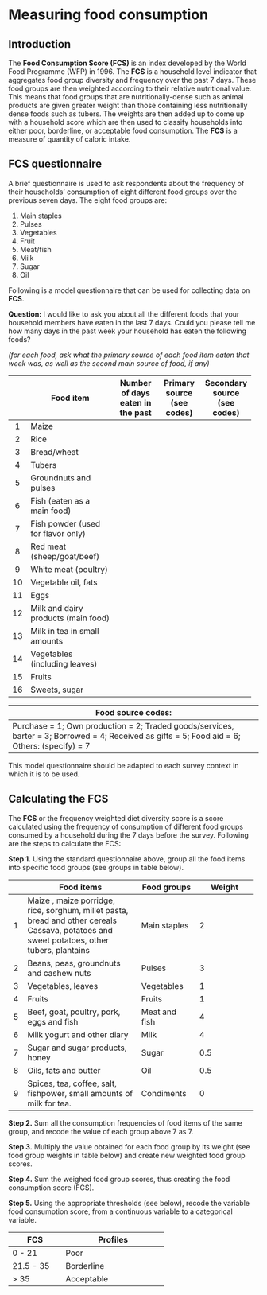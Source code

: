 # Measuring food consumption {#food}

## Introduction

The **Food Consumption Score (FCS)** is an index developed by the World Food Programme (WFP) in 1996. The **FCS** is a household level indicator that aggregates food group diversity and frequency over the past 7 days. These food groups are then weighted according to their relative nutritional value. This means that food groups that are nutritionally-dense such as animal products are given greater weight than those containing less nutritionally dense foods such as tubers. The weights are then added up to come up with a household score which are then used to classify households into either poor, borderline, or acceptable food consumption. The **FCS** is a measure of quantity of caloric intake.


## FCS questionnaire

A brief questionnaire is used to ask respondents about the frequency of their households’ consumption of eight different food groups over the previous seven days. The eight food groups are:

1. Main staples
2. Pulses
3. Vegetables
4. Fruit
5. Meat/fish
6. Milk
7. Sugar
8. Oil

Following is a model questionnaire that can be used for collecting data on **FCS**.


**Question:** I would like to ask you about all the different foods that your household members have eaten in the last 7 days. Could you please tell me how many days in the past week your household has eaten the following foods?

*(for each food, ask what the primary source of each food item eaten that week was, as well as the second main source of food, if any)*

+-----+----------------------------------------+--------------------+--------------------+--------------------+
|     | Food item                              | Number of days     | Primary source     | Secondary source   |
|     |                                        | eaten in the past  | (see codes)        | (see codes)        |
+:===:+========================================+====================+====================+====================+
| 1   | Maize                                  |                    |                    |                    |
+-----+----------------------------------------+--------------------+--------------------+--------------------+
| 2   | Rice                                   |                    |                    |                    |
+-----+----------------------------------------+--------------------+--------------------+--------------------+
| 3   | Bread/wheat                            |                    |                    |                    |
+-----+----------------------------------------+--------------------+--------------------+--------------------+
| 4   | Tubers                                 |                    |                    |                    |
+-----+----------------------------------------+--------------------+--------------------+--------------------+
| 5   | Groundnuts and pulses                  |                    |                    |                    |
+-----+----------------------------------------+--------------------+--------------------+--------------------+
| 6   | Fish (eaten as a main food)            |                    |                    |                    |
+-----+----------------------------------------+--------------------+--------------------+--------------------+
| 7   | Fish powder (used for flavor only)     |                    |                    |                    |
+-----+----------------------------------------+--------------------+--------------------+--------------------+
| 8   | Red meat (sheep/goat/beef)             |                    |                    |                    |  
+-----+----------------------------------------+--------------------+--------------------+--------------------+
| 9   | White meat (poultry)                   |                    |                    |                    |
+-----+----------------------------------------+--------------------+--------------------+--------------------+
| 10  | Vegetable oil, fats                    |                    |                    |                    |
+-----+----------------------------------------+--------------------+--------------------+--------------------+
| 11  | Eggs                                   |                    |                    |                    |
+-----+----------------------------------------+--------------------+--------------------+--------------------+
| 12  | Milk and dairy products (main food)    |                    |                    |                    |
+-----+----------------------------------------+--------------------+--------------------+--------------------+
| 13  | Milk in tea in small amounts           |                    |                    |                    |
+-----+----------------------------------------+--------------------+--------------------+--------------------+
| 14  | Vegetables (including leaves)          |                    |                    |                    |
+-----+----------------------------------------+--------------------+--------------------+--------------------+
| 15  | Fruits                                 |                    |                    |                    |
+-----+----------------------------------------+--------------------+--------------------+--------------------+
| 16  | Sweets, sugar                          |                    |                    |                    |
+-----+----------------------------------------+--------------------+--------------------+--------------------+

+-------------------------------------------------------------------------------------------------------------+
| **Food source codes:**                                                                                      |
+=============================================================================================================+
| Purchase = 1; Own production = 2; Traded goods/services, barter = 3; Borrowed = 4;                          |
| Received as gifts = 5; Food aid = 6; Others: (specify) = 7                                                  |
+-------------------------------------------------------------------------------------------------------------+

This model questionnaire should be adapted to each survey context in which it is to be used.

## Calculating the FCS

The **FCS** or the frequency weighted diet diversity score is a score calculated using the frequency of consumption of different food groups consumed by a household during the 7 days before the survey. Following are the steps to calculate the FCS:

**Step 1.** Using the standard questionnaire above, group all the food items into specific food groups (see groups in table below).

+-----+----------------------------------------+--------------------+--------------------+
|     | Food items                             | Food groups        | Weight             |
+:===:+========================================+====================+====================+
| 1   | Maize , maize porridge, rice, sorghum, | Main staples       | 2                  | 
|     | millet pasta, bread and other cereals  |                    |                    |
|     | Cassava, potatoes and sweet potatoes,  |                    |                    |
|     | other tubers, plantains                |                    |                    |
+-----+----------------------------------------+--------------------+--------------------+
| 2   | Beans, peas, groundnuts and cashew nuts| Pulses             | 3                  |
+-----+----------------------------------------+--------------------+--------------------+
| 3   | Vegetables, leaves                     | Vegetables         | 1                  |
+-----+----------------------------------------+--------------------+--------------------+
| 4   | Fruits                                 | Fruits             | 1                  |
+-----+----------------------------------------+--------------------+--------------------+
| 5   | Beef, goat, poultry, pork, eggs and    | Meat and fish      | 4                  |
|     | fish                                   |                    |                    |
+-----+----------------------------------------+--------------------+--------------------+
| 6   | Milk yogurt and other diary            | Milk               | 4                  |
+-----+----------------------------------------+--------------------+--------------------+
| 7   | Sugar and sugar products, honey        | Sugar              | 0.5                |
+-----+----------------------------------------+--------------------+--------------------+
| 8   | Oils, fats and butter                  | Oil                | 0.5                |
+-----+----------------------------------------+--------------------+--------------------+
| 9   | Spices, tea, coffee, salt, fishpower,  | Condiments         | 0                  |
|     | small amounts of milk for tea.         |                    |                    |
+-----+----------------------------------------+--------------------+--------------------+

**Step 2.** Sum all the consumption frequencies of food items of the same group, and recode the value of each group above 7 as 7.

**Step 3.** Multiply the value obtained for each food group by its weight (see food group weights in table below) and create new weighted food group scores.

**Step 4.** Sum the weighed food group scores, thus creating the food consumption score (FCS).

**Step 5.** Using the appropriate thresholds (see below), recode the variable food consumption score, from a continuous variable to a categorical variable.

+--------------------+----------------------------------------+
| **FCS**            | **Profiles**                           |
+====================+========================================+
| 0 - 21             | Poor                                   |
+--------------------+----------------------------------------+
| 21.5 - 35          | Borderline                             |
+--------------------+----------------------------------------+
| $>$ 35             | Acceptable                             |
+--------------------+----------------------------------------+
